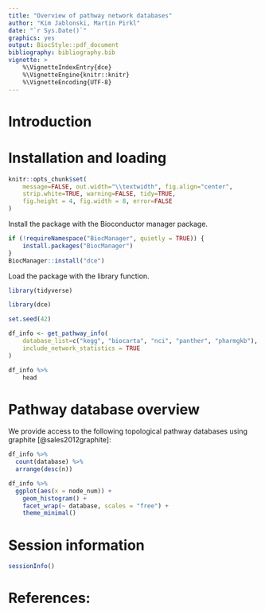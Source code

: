 ```yaml
---
title: "Overview of pathway network databases"
author: "Kim Jablonski, Martin Pirkl"
date: "`r Sys.Date()`"
graphics: yes
output: BiocStyle::pdf_document
bibliography: bibliography.bib
vignette: >
    %\VignetteIndexEntry{dce}
    %\VignetteEngine{knitr::knitr}
    %\VignetteEncoding{UTF-8}
---
```


# Introduction

# Installation and loading
```r
knitr::opts_chunk$set(
    message=FALSE, out.width="\\textwidth", fig.align="center",
    strip.white=TRUE, warning=FALSE, tidy=TRUE,
    fig.height = 4, fig.width = 8, error=FALSE
)
```

Install the package with the Bioconductor manager package.

```r
if (!requireNamespace("BiocManager", quietly = TRUE)) {
    install.packages("BiocManager")
}
BiocManager::install("dce")
```

Load the package with the library function.

```r
library(tidyverse)

library(dce)

set.seed(42)
```

```r
df_info <- get_pathway_info(
    database_list=c("kegg", "biocarta", "nci", "panther", "pharmgkb"), # only use "small" databases in this example
    include_network_statistics = TRUE
)

df_info %>%
    head
```

# Pathway database overview

We provide access to the following topological pathway databases using graphite [@sales2012graphite]:

```r
df_info %>%
  count(database) %>%
  arrange(desc(n))
```

```r
df_info %>%
  ggplot(aes(x = node_num)) +
    geom_histogram() +
    facet_wrap(~ database, scales = "free") +
    theme_minimal()
```

# Session information

```r
sessionInfo()
```

# References:
